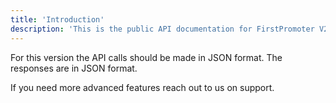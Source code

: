 ```yaml
---
title: 'Introduction'
description: 'This is the public API documentation for FirstPromoter V2.'
---
```



<Note>
For this version the API calls should be made in JSON format. The responses are in JSON format.

If you need more advanced features reach out to us on support. 
</Note>